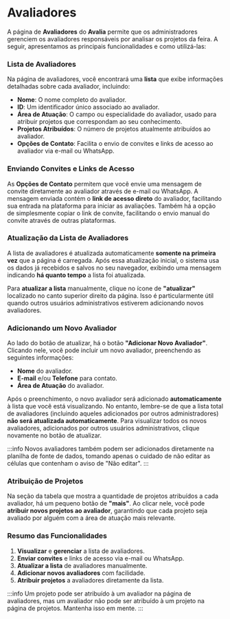 # Avaliadores

A página de **Avaliadores** do **Avalia** permite que os administradores gerenciem os avaliadores responsáveis por analisar os projetos da feira. A seguir, apresentamos as principais funcionalidades e como utilizá-las:

### Lista de Avaliadores

Na página de avaliadores, você encontrará uma **lista** que exibe informações detalhadas sobre cada avaliador, incluindo:

- **Nome**: O nome completo do avaliador.
- **ID**: Um identificador único associado ao avaliador.
- **Área de Atuação**: O campo ou especialidade do avaliador, usado para atribuir projetos que correspondam ao seu conhecimento.
- **Projetos Atribuídos**: O número de projetos atualmente atribuídos ao avaliador.
- **Opções de Contato**: Facilita o envio de convites e links de acesso ao avaliador via e-mail ou WhatsApp.

### Enviando Convites e Links de Acesso

As **Opções de Contato** permitem que você envie uma mensagem de convite diretamente ao avaliador através de e-mail ou WhatsApp. A mensagem enviada contém o **link de acesso direto** do avaliador, facilitando sua entrada na plataforma para iniciar as avaliações. Também há a opção de simplesmente copiar o link de convite, facilitando o envio manual do convite através de outras plataformas.

### Atualização da Lista de Avaliadores

A lista de avaliadores é atualizada automaticamente **somente na primeira vez** que a página é carregada. Após essa atualização inicial, o sistema usa os dados já recebidos e salvos no seu navegador, exibindo uma mensagem indicando **há quanto tempo** a lista foi atualizada.

Para **atualizar a lista** manualmente, clique no ícone de **"atualizar"** localizado no canto superior direito da página. Isso é particularmente útil quando outros usuários administrativos estiverem adicionando novos avaliadores.

### Adicionando um Novo Avaliador

Ao lado do botão de atualizar, há o botão **"Adicionar Novo Avaliador"**. Clicando nele, você pode incluir um novo avaliador, preenchendo as seguintes informações:

- **Nome** do avaliador.
- **E-mail** e/ou **Telefone** para contato.
- **Área de Atuação** do avaliador.

Após o preenchimento, o novo avaliador será adicionado **automaticamente** à lista que você está visualizando. No entanto, lembre-se de que a lista total de avaliadores (incluindo aqueles adicionados por outros administradores) **não será atualizada automaticamente**. Para visualizar todos os novos avaliadores, adicionados por outros usuários administrativos, clique novamente no botão de atualizar.

:::info
Novos avaliadores também podem ser adicionados diretamente na planilha de fonte de dados, tomando apenas o cuidado de não editar as células que contenham o aviso de "Não editar".
:::

### Atribuição de Projetos

Na seção da tabela que mostra a quantidade de projetos atribuídos a cada avaliador, há um pequeno botão de **"mais"**. Ao clicar nele, você pode **atribuir novos projetos ao avaliador**, garantindo que cada projeto seja avaliado por alguém com a área de atuação mais relevante.

### Resumo das Funcionalidades

1. **Visualizar** e **gerenciar** a lista de avaliadores.
2. **Enviar convites** e links de acesso via e-mail ou WhatsApp.
3. **Atualizar a lista** de avaliadores manualmente.
4. **Adicionar novos avaliadores** com facilidade.
5. **Atribuir projetos** a avaliadores diretamente da lista.

:::info
Um projeto pode ser atribuído à um avaliador na página de avaliadores, mas um avaliador não pode ser atribuído à um projeto na página de projetos. Mantenha isso em mente.
:::
